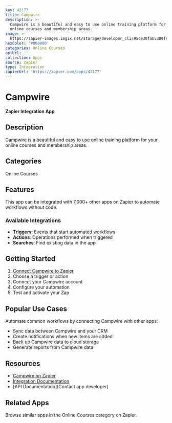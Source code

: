 ```yaml
---
key: 42177
title: Campwire
description: >-
  Campwire is a beautiful and easy to use online training platform for your
  online courses and membership areas.
image: >-
  https://zapier-images.imgix.net/storage/developer_cli/95ce30fab5309fccaa63971a0aab1bdb.png?auto=format%2Ccompress&ixlib=python-3.0.0&q=50
hexColor: '#000000'
categories: Online Courses
apiUrl: ''
collection: Apps
source: zapier
type: Integration
zapierUrl: 'https://zapier.com/apps/42177'
---
```

# Campwire

**Zapier Integration App**

## Description

Campwire is a beautiful and easy to use online training platform for your online courses and membership areas.

## Categories

Online Courses

## Features

This app can be integrated with 7,000+ other apps on Zapier to automate workflows without code.

### Available Integrations

- **Triggers**: Events that start automated workflows
- **Actions**: Operations performed when triggered
- **Searches**: Find existing data in the app

## Getting Started

1. [Connect Campwire to Zapier](https://zapier.com/apps/42177)
2. Choose a trigger or action
3. Connect your Campwire account
4. Configure your automation
5. Test and activate your Zap

## Popular Use Cases

Automate common workflows by connecting Campwire with other apps:

- Sync data between Campwire and your CRM
- Create notifications when new items are added
- Back up Campwire data to cloud storage
- Generate reports from Campwire data

## Resources

- [Campwire on Zapier](https://zapier.com/apps/42177)
- [Integration Documentation](https://zapier.com/apps/42177/integrations)
- [API Documentation](Contact app developer)

## Related Apps

Browse similar apps in the Online Courses category on Zapier.
